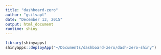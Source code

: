 ```yaml
---
title: "dashboard-zero"
author: "gsilvapt"
date: "December 13, 2015"
output: html_document
runtime: shiny
---
```


```r
library(shinyapps)
shinyapps::deployApp("~/Documents/dashboard-zero/dash-zero-shiny")
```
